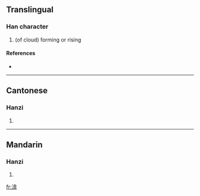 ==Translingual==

===Han character===
{{Han char|rn=85|rad=水|as=09|sn=12|four=3814<sub>6</sub>|canj=水人口廿 (EORT)}}

# (of cloud) forming or rising

====References====
* {{Han ref|kx=0635.050|dkj=17784|dj=1042.030|hdz=31682.010|uh=6E30|ud=28208|bh=DA4A|bd=55882}}

----

==Cantonese==

===Hanzi===
{{yue-hanzi|jyut=|y=yim1}}

# {{defn|Cantonese|sort=水09}}

----

==Mandarin==

===Hanzi===
{{cmn-hanzi|pin=[[yān]] ([[yan1]]), [[yǎn]] ([[yan3]])|wg=yen<sup>1</sup>, yen<sup>3</sup>}}

# {{defn|Mandarin|sort=水09}}

[[fr:渰]]